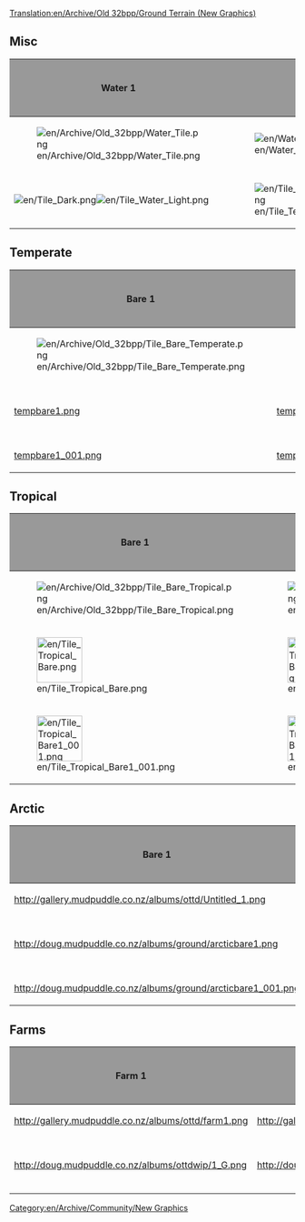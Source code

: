 [[Translation:en/Archive/Old 32bpp/Ground Terrain (New Graphics)]]
{{en/Linking}}
[[Category:en/Archive/Community/New Graphics]]
== Misc ==
{| border=2
!style="background:#999999;" |Water 1
!style="background:#999999;" |Water 2
!style="background:#999999;" |Bare
!style="background:#999999;" |Concrete
!style="background:#999999;" |Stone
!style="background:#999999;" |Remodeled by
!style="background:#999999;" |Source File
!style="background:#999999;" |Game Graphics
!style="background:#999999;" |Date Last Updated
|-
|[[File:en/Archive/Old 32bpp/Water Tile.png]]
|[[File:en/Water Shore.png]]
|[[File:en/Archive/Old 32bpp/Tile Bare.png]]
|[[File:en/Archive/Old 32bpp/Tile Concrete.png]]
|[[File:en/Archive/Old 32bpp/Tile Stone.png]]
|N/A
|N/A
|N/A
|
|-
|[[File:en/Tile Dark.png]][[File:en/Tile Water Light.png]]
|[[File:en/Tile Temperate Shore.png]]
|[[File:en/Tile Dirt.png]]
|[[File:en/Tile Concrete new.png]]
|
|Doug Ollivier (Alltaken)
|
|
|9/7/05
|}

== Temperate ==
{| border=2
!style="background:#999999;" |Bare 1
!style="background:#999999;" |Bare 2
!style="background:#999999;" |Temperate
!style="background:#999999;" |Bumpy
!style="background:#999999;" |Rocks
!style="background:#999999;" |Shore
!style="background:#999999;" |Remodeled by
!style="background:#999999;" |Source File
!style="background:#999999;" |Game Graphics
!style="background:#999999;" |Date Last Updated
|-
|[[File:en/Archive/Old 32bpp/Tile Bare Temperate.png]]
|[[File:en/Archive/Old 32bpp/Tile Bare Temperate2.png]]
|[[File:en/Archive/Old 32bpp/Tile Temperate.png]]
|[[File:en/Archive/Old 32bpp/Tile Bumpy Temperate.png]]
|[[File:en/Archive/Old 32bpp/Tile Rocks Temperate.png]]
|[[File:en/Archive/Old 32bpp/Tile Shore Temperate.png]]
|N/A
|N/A
|N/A
|
|-
|[http://doug.mudpuddle.co.nz/albums/ground/tempbare1.png tempbare1.png]
|[http://doug.mudpuddle.co.nz/albums/ground/tempbare2.png tempbare2.png]
|[http://doug.mudpuddle.co.nz/albums/ground/temperateground.png temperateground.png]
|[http://doug.mudpuddle.co.nz/albums/ground/tempbump.png tempbump.png]
|
|[http://doug.mudpuddle.co.nz/albums/ground/temperateshore_copy.png temperateshore_copy.png]
|Doug Ollivier (Alltaken)
|coming soon
|
|9/7/05
|-
|[http://doug.mudpuddle.co.nz/albums/ground/tempbare1_001.png tempbare1_001.png]
|[http://doug.mudpuddle.co.nz/albums/ground/tempbare2_001.png tempbare2_001.png]
|
|
|
|
|
|
|
|
|}

== Tropical ==
{| border=2
!style="background:#999999;" |Bare 1
!style="background:#999999;" |Bare 2
!style="background:#999999;" |Tropical
!style="background:#999999;" |Bumpy
!style="background:#999999;" |Desert 1
!style="background:#999999;" |Desert 2
!style="background:#999999;" |desertbump
!style="background:#999999;" |Rocks
!style="background:#999999;" |Shore
!style="background:#999999;" |Remodeled by
!style="background:#999999;" |Source File
!style="background:#999999;" |Game Graphics
!style="background:#999999;" |Date Last Updated
|-
|[[File:en/Archive/Old 32bpp/Tile Bare Tropical.png]]
|[[File:en/Archive/Old 32bpp/Tile Bare Tropical2.png]]
|[[File:en/Archive/Old 32bpp/Tile Tropical.png]]
|[[File:en/Archive/Old 32bpp/Tile Bumpy Tropical.png]]
|[[File:en/Archive/Old 32bpp/Tile Desert Tropical.png]]
|[[File:en/Archive/Old 32bpp/Tile Desert Tropical2.png]]
|
|[[File:en/Archive/Old 32bpp/Tile Rocks Tropical.png]]
|[[File:en/Archive/Old 32bpp/Tile Shore Tropical.png]]
|N/A
|N/A
|N/A
|
|-
|[[File:en/Tile Tropical Bare.png|80px]]
|[[File:en/Tile Tropical Bare2.png|80px]]
|[[File:en/Tile Tropical Ground.png|80px]]
|[[File:en/Tile Tropical Bumpy.png|80px]]
|[[File:en/Tile Tropical Desert.png|80px]]
|[[File:en/Tile Tropical Desert2.png|80px]]
|[[File:en/Tile Tropical DesertBump.png|80px]]
|
|[[File:en/Tile Tropical Shore.png|80px]]
|Doug Ollivier (Alltaken)
|
|
|9/7/05
|-
|[[File:en/Tile Tropical Bare1 001.png|80px]]
|[[File:en/Tile Tropical Bare2 001.png|80px]]
|
|
|[[File:en/Tile Tropical Desert2 001.png|80px]]
|
|
|
|
|
|
|
|9/7/05
|}

== Arctic ==
{| border=2
!style="background:#999999;" |Bare 1
!style="background:#999999;" |Bare 2
!style="background:#999999;" |Arctic
!style="background:#999999;" |Bumpy
!style="background:#999999;" |Snow 1
!style="background:#999999;" |Snow 2
!style="background:#999999;" |Snow 3
!style="background:#999999;" |Snow 4
!style="background:#999999;" |Rocks
!style="background:#999999;" |Shore
!style="background:#999999;" |Remodeled by
!style="background:#999999;" |Source File
!style="background:#999999;" |Game Graphics
!style="background:#999999;" |Date Last Updated
|-
|http://gallery.mudpuddle.co.nz/albums/ottd/Untitled_1.png
|http://gallery.mudpuddle.co.nz/albums/ottd/Untitled_2.png
|http://gallery.mudpuddle.co.nz/albums/ottd/Untitled_3.png
|http://gallery.mudpuddle.co.nz/albums/ottd/Untitled_4.png
|http://gallery.mudpuddle.co.nz/albums/ottd/4493_G.png
|http://gallery.mudpuddle.co.nz/albums/ottd/4512_G.png
|http://gallery.mudpuddle.co.nz/albums/ottd/4531_G.png
|http://gallery.mudpuddle.co.nz/albums/ottd/4550_G.png
|http://gallery.mudpuddle.co.nz/albums/ottd/Untitled_5.png
|http://gallery.mudpuddle.co.nz/albums/ottd/Untitled_16.png
|N/A
|N/A
|N/A
|
|-
|http://doug.mudpuddle.co.nz/albums/ground/arcticbare1.png
|http://doug.mudpuddle.co.nz/albums/ground/arcticbare2.png
|http://doug.mudpuddle.co.nz/albums/ground/arcticground.png
|http://doug.mudpuddle.co.nz/albums/ground/arcticbump.png
|http://doug.mudpuddle.co.nz/albums/ground/snow1.png
|http://doug.mudpuddle.co.nz/albums/ground/snow2.png
|http://doug.mudpuddle.co.nz/albums/ground/snow3.png
|http://doug.mudpuddle.co.nz/albums/ground/snow.png
|
|http://doug.mudpuddle.co.nz/albums/ground/arcticshore.png
|Doug Ollivier (Alltaken)
|
|
|9/7/05
|-
|http://doug.mudpuddle.co.nz/albums/ground/arcticbare1_001.png
|http://doug.mudpuddle.co.nz/albums/ground/arcticbare2_001.png
|
|
|http://doug.mudpuddle.co.nz/albums/ground/snow1_001.png
|http://doug.mudpuddle.co.nz/albums/ground/snow2_001.png
|http://doug.mudpuddle.co.nz/albums/ground/snow3_001.png
|
|
|
|
|
|
|
|}

== Farms ==
{| border=2
!style="background:#999999;" |Farm 1
!style="background:#999999;" |Farm 2
!style="background:#999999;" |Farm 3
!style="background:#999999;" |Farm 4
!style="background:#999999;" |Farm 5
!style="background:#999999;" |Farm 6
!style="background:#999999;" |Farm 7
!style="background:#999999;" |Farm 8
!style="background:#999999;" |Farm 9
!style="background:#999999;" |Remodeled by
!style="background:#999999;" |Source File
!style="background:#999999;" |Game Graphics
!style="background:#999999;" |Date Last Updated
|-
|http://gallery.mudpuddle.co.nz/albums/ottd/farm1.png
|http://gallery.mudpuddle.co.nz/albums/ottd/farm2.png
|http://gallery.mudpuddle.co.nz/albums/ottd/farm3.png
|http://gallery.mudpuddle.co.nz/albums/ottd/farm4.png
|http://gallery.mudpuddle.co.nz/albums/ottd/farm5.png
|http://gallery.mudpuddle.co.nz/albums/ottd/farm6.png
|http://gallery.mudpuddle.co.nz/albums/ottd/farm7.png
|http://gallery.mudpuddle.co.nz/albums/ottd/farm8.png
|http://gallery.mudpuddle.co.nz/albums/ottd/farm9.png
|N/A
|N/A
|N/A
|
|-
|http://doug.mudpuddle.co.nz/albums/ottdwip/1_G.png
|http://doug.mudpuddle.co.nz/albums/ottdwip/2_G.png
|http://doug.mudpuddle.co.nz/albums/ottdwip/3_G.png
|http://doug.mudpuddle.co.nz/albums/ottdwip/4_G.png
|http://doug.mudpuddle.co.nz/albums/ottdwip/5_G.png
|http://doug.mudpuddle.co.nz/albums/ottdwip/6_G.png
|http://doug.mudpuddle.co.nz/albums/ottdwip/7_G.png
|http://doug.mudpuddle.co.nz/albums/ottdwip/8_G.png
|http://doug.mudpuddle.co.nz/albums/ottdwip/9_G.png
|Doug Ollivier (Alltaken)
|coming
|
|3/07/05
|}